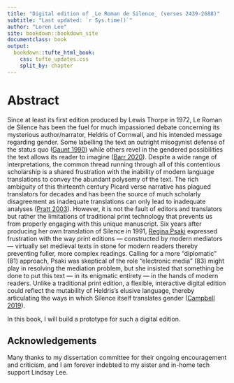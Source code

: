 ```yaml
---
title: "Digital edition of _Le Roman de Silence_ (verses 2439-2688)"
subtitle: "Last updated: `r Sys.time()`"
author: "Loren Lee"
site: bookdown::bookdown_site
documentclass: book
output:
  bookdown::tufte_html_book: 
    css: tufte_updates.css
    split_by: chapter
---
```


# Abstract {-}

Since at least its first edition produced by Lewis Thorpe in 1972, Le Roman de Silence has been the fuel for much impassioned debate concerning its mysterious author/narrator, Heldris of Cornwall, and his intended message regarding gender. Some labelling the text an outright misogynist defense of the status quo ([Gaunt 1990](https://www.jstor.org/stable/43151718)) while others revel in the gendered possibilities the text allows its reader to imagine ([Barr 2020](http://doi.org/10.1353/art.2020.0000)). Despite a wide range of interpretations, the common thread running through all of this contentious scholarship is a shared frustration with the inability of modern language translations to convey the abundant polysemy of the text. The rich ambiguity of this thirteenth century Picard verse narrative has plagued translators for decades and has been the source of much scholarly disagreement as inadequate translations can only lead to inadequate analyses ([Pratt 2003](https://www.cambridge.org/core/books/abs/arthurian-literature-xix/humour-in-the-roman-de-silence/02FD0AF72178656EF472359574263262)). However, it is not the fault of editors and translators but rather the limitations of traditional print technology that prevents us from properly engaging with this unique manuscript. Six years after producing her own translation of Silence in 1991, [Regina Psaki](https://www.jstor.org/stable/27869256) expressed frustration with the way print editions — constructed by modern mediators — virtually set medieval texts in stone for modern readers thereby preventing fuller, more complex readings. Calling for a more “diplomatic” (81) approach, Psaki was skeptical of the role “electronic media” (83) might play in resolving the mediation problem, but she insisted that something be done to put this text — in its enigmatic entirety — in the hands of modern readers. Unlike a traditional print edition, a flexible, interactive digital edition could reflect the mutability of Heldris’s elusive language, thereby articulating the ways in which Silence itself translates gender ([Campbell 2019](https://doi.org/10.1215/10829636-7506510)).

In this book, I will build a prototype for such a digital edition.


## Acknowledgements {.unlisted .unnumbered}

Many thanks to my dissertation committee for their ongoing encouragement and criticism, and I am forever indebted to my sister and in-home tech support Lindsay Lee.
